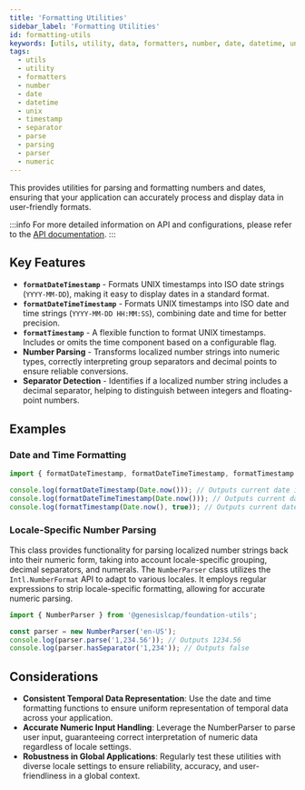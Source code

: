 ```yaml
---
title: 'Formatting Utilities'
sidebar_label: 'Formatting Utilities'
id: formatting-utils
keywords: [utils, utility, data, formatters, number, date, datetime, unix, timestamp, separator, parse, parsing, parser, numeric]
tags:
  - utils
  - utility
  - formatters
  - number
  - date
  - datetime
  - unix
  - timestamp
  - separator
  - parse
  - parsing
  - parser
  - numeric
---
```


This provides utilities for parsing and formatting numbers and dates, ensuring that your application can accurately process and display data in user-friendly formats.

:::info
For more detailed information on API and configurations, please refer to the [API documentation](docs/api/index.md).
:::

## Key Features

- **`formatDateTimestamp`** - Formats UNIX timestamps into ISO date strings (`YYYY-MM-DD`), making it easy to display dates in a standard format.
- **`formatDateTimeTimestamp`** - Formats UNIX timestamps into ISO date and time strings (`YYYY-MM-DD HH:MM:SS`), combining date and time for better precision.
- **`formatTimestamp`** - A flexible function to format UNIX timestamps. Includes or omits the time component based on a configurable flag.
- **Number Parsing** - Transforms localized number strings into numeric types, correctly interpreting group separators and decimal points to ensure reliable conversions.
- **Separator Detection** - Identifies if a localized number string includes a decimal separator, helping to distinguish between integers and floating-point numbers.

## Examples 

### Date and Time Formatting

```typescript
import { formatDateTimestamp, formatDateTimeTimestamp, formatTimestamp } from '@genesislcap/foundation-utils';

console.log(formatDateTimestamp(Date.now())); // Outputs current date in YYYY-MM-DD format
console.log(formatDateTimeTimestamp(Date.now())); // Outputs current date and time in YYYY-MM-DD HH:MM:SS format
console.log(formatTimestamp(Date.now(), true)); // Outputs current date and time based on the withTime flag
```

### Locale-Specific Number Parsing

This class provides functionality for parsing localized number strings back into their numeric form, taking into account locale-specific grouping, decimal separators, and numerals.
The `NumberParser` class utilizes the `Intl.NumberFormat` API to adapt to various locales. It employs regular expressions to strip locale-specific formatting, allowing for accurate numeric parsing.

```typescript
import { NumberParser } from '@genesislcap/foundation-utils';

const parser = new NumberParser('en-US');
console.log(parser.parse('1,234.56')); // Outputs 1234.56
console.log(parser.hasSeparator('1,234')); // Outputs false
```

## Considerations

- **Consistent Temporal Data Representation**: Use the date and time formatting functions to ensure uniform representation of temporal data across your application.  
- **Accurate Numeric Input Handling**: Leverage the NumberParser to parse user input, guaranteeing correct interpretation of numeric data regardless of locale settings.  
- **Robustness in Global Applications**: Regularly test these utilities with diverse locale settings to ensure reliability, accuracy, and user-friendliness in a global context.  
